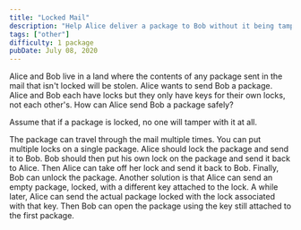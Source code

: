 ```yaml
---
title: "Locked Mail"
description: "Help Alice deliver a package to Bob without it being tampered with."
tags: ["other"]
difficulty: 1 package
pubDate: July 08, 2020
---
```


Alice and Bob live in a land where the contents of any package sent in the mail that isn't locked will be stolen. Alice wants to send Bob a package. Alice and Bob each have locks but they only have keys for their own locks, not each other's. How can Alice send Bob a package safely?

Assume that if a package is locked, no one will tamper with it at all.

<Hint>
The package can travel through the mail multiple times.
</Hint>
<Hint>
You can put multiple locks on a single package.
</Hint>


<Solution>
Alice should lock the package and send it to Bob. Bob should then put his own lock on the package and send it back to Alice. Then Alice can take off her lock and send it back to Bob. Finally, Bob can unlock the package.
</Solution>

<Solution>
Another solution is that Alice can send an empty package, locked, with a different key attached to the lock. A while later, Alice can send the actual package locked with the lock associated with that key. Then Bob can open the package using the key still attached to the first package.
</Solution>